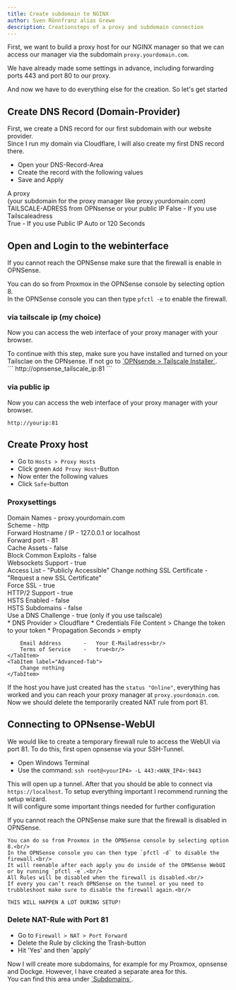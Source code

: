 ```yaml
---
title: Create subdomain to NGINX
author: Sven Rönnfranz alias Grewo
description: Creationsteps of a proxy and subdomain connection
---
```



First, we want to build a proxy host for our NGINX manager so that we can access our manager via the subdomain `proxy.yourdomain.com`.

We have already made some settings in advance, including forwarding ports 443 and port 80 to our proxy.

And now we have to do everything else for the creation.
So let's get started

## Create DNS Record (Domain-Provider)
First, we create a DNS record for our first subdomain with our website provider.<br/>
Since I run my domain via Cloudflare, I will also create my first DNS record there.

* Open your DNS-Record-Area
* Create the record with the following values
* Save and Apply

<Tabs>
    <TabItem label="Type">
        A
    </TabItem>
    <TabItem label="Name">
        proxy<br/>
        (your subdomain for the proxy manager like proxy.yourdomain.com)
    </TabItem>
    <TabItem label="IPv4-Address">
        TAILSCALE-ADRESS from OPNsense or your public IP
    </TabItem>
    <TabItem label="Proxy Status">
        False   -   If you use Tailscaleadress<br/>
        True    -   If you use Public IP
    </TabItem>
    <TabItem label="TTL">
        Auto or 120 Seconds
    </TabItem>
</Tabs>

## Open and Login to the webinterface
<Aside type="note">
If you cannot reach the OPNSense make sure that the firewall is enable in OPNSense.

You can do so from Proxmox in the OPNSense console by selecting option 8.<br/>
In the OPNSense console you can then type `pfctl -e` to enable the firewall.<br/>
</Aside>

### via tailscale ip (my choice)
Now you can access the web interface of your proxy manager with your browser.
<Aside type="caution">
To continue with this step, make sure you have installed and turned on your Tailsclae on the OPNsense.
If not go to <a target="_blank" href="../../2-installing-opnsense/9-tailscale-installer">`OPNsende > Tailscale Installer`</a>.
</Aside>
```
http://opnsense_tailscale_ip:81
```

### via public ip
Now you can access the web interface of your proxy manager with your browser.
```
http://yourip:81
```

## Create Proxy host
* Go to `Hosts > Proxy Hosts`
* Click green `Add Proxy Host`-Button
* Now enter the following values
* Click `Safe`-button

### Proxysettings
<Tabs>
    <TabItem label="Details-Tab">
        Domain Names            -   proxy.yourdomain.com<br/>
        Scheme                  -   http<br/>
        Forward Hostname / IP   -   127.0.0.1 or localhost<br/>
        Forward port            -   81<br/>
        Cache Assets            -   false<br/>
        Block Common Exploits   -   false<br/>
        Websockets Support      -   true<br/>
        Access List             -   "Publicly Accessible"
    </TabItem>
    <TabItem label="Custom locations-Tab">
        Change nothing
    </TabItem>
    <TabItem label="SSL-Tab">
        SSL Certificate     -   "Request a new SSL Certificate"<br/>
        Force SSL           -   true<br/>
        HTTP/2 Support      -   true<br/>
        HSTS Enabled        -   false<br/>
        HSTS Subdomains     -   false<br/>
        Use a DNS Challenge -   true (only if you use tailscale)<br/>
        * DNS Provider > Cloudflare
        * Credentials File Content > Change the token to your token
        * Propagation Seconds > empty

        Email Address       -   Your E-Mailadress<br/>
        Terms of Service    -   true<br/>
    </TabItem>
    <TabItem label="Advanced-Tab">
        Change nothing
    </TabItem>
</Tabs>

If the host you have just created has the `status "Online"`, everything has worked and you can reach your proxy manager at `proxy.yourdomain.com`.
Now we should delete the temporarily created NAT rule from port 81.

## Connecting to OPNsense-WebUI
We would like to create a temporary firewall rule to access the WebUI via port 81. To do this, first open opnsense via your SSH-Tunnel.

* Open Windows Terminal
* Use the command: `ssh root@<yourIP4> -L 443:<WAN_IP4>:9443`

This will open up a tunnel. After that you should be able to connect via `https://localhost`. To setup everything important I recommend running the setup wizard.<br/>
It will configure some important things needed for further configuration

<Aside>
    If you cannot reach the OPNSense make sure that the firewall is disabled in OPNSense.

    You can do so from Proxmox in the OPNSense console by selecting option 8.<br/>
    In the OPNSense console you can then type `pfctl -d` to disable the firewall.<br/>
    It will reenable after each apply you do inside of the OPNSense WebUI or by running `pfctl -e`.<br/>
    All Rules will be disabled when the firewall is disabled.<br/>
    If every you can’t reach OPNSense on the tunnel or you need to trubbleshoot make sure to disable the firewall again.<br/>

    THIS WILL HAPPEN A LOT DURING SETUP!
</Aside>

### Delete NAT-Rule with Port 81
* Go to `Firewall > NAT > Port Forward`
* Delete the Rule by clicking the Trash-button
* Hit 'Yes' and then 'apply'

<Aside type="tip">
    Now I will create more subdomains, for example for my Proxmox, opnsense and Dockge. However, I have created a separate area for this.<br/>
    You can find this area under <a target="_blank" href="../../../subdomains/subdomain-opnsense">`Subdomains`</a>.
</Aside>
